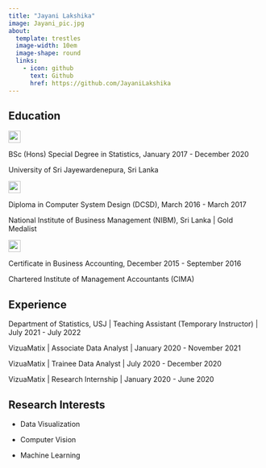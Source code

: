 ```yaml
---
title: "Jayani Lakshika"
image: Jayani_pic.jpg
about:
  template: trestles
  image-width: 10em
  image-shape: round
  links:
    - icon: github
      text: Github
      href: https://github.com/JayaniLakshika
---
```


## **Education**

![](grad_hat.jpg){fig-align="left" width="24"}

BSc (Hons) Special Degree in Statistics, January 2017 - December 2020

University of Sri Jayewardenepura, Sri Lanka

![](grad_hat.jpg){fig-align="left" width="24"}

Diploma in Computer System Design (DCSD), March 2016 - March 2017

National Institute of Business Management (NIBM), Sri Lanka \| Gold Medalist

![](grad_hat.jpg){fig-align="left" width="24"}

Certificate in Business Accounting, December 2015 - September 2016

Chartered Institute of Management Accountants (CIMA)

## **Experience**

Department of Statistics, USJ \| Teaching Assistant (Temporary Instructor) \| July 2021 - July 2022

VizuaMatix \| Associate Data Analyst \| January 2020 - November 2021

VizuaMatix \| Trainee Data Analyst \| July 2020 - December 2020

VizuaMatix \| Research Internship \| January 2020 - June 2020

## **Research Interests**

-   Data Visualization

-   Computer Vision

-   Machine Learning
